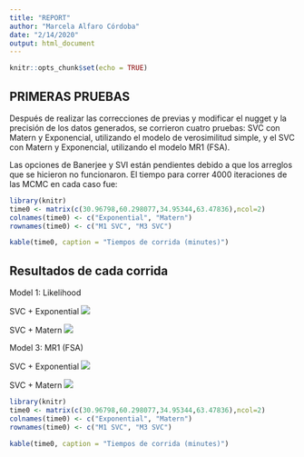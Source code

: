 ```yaml
---
title: "REPORT"
author: "Marcela Alfaro Córdoba"
date: "2/14/2020"
output: html_document
---
```


```r
knitr::opts_chunk$set(echo = TRUE)
```

## PRIMERAS PRUEBAS

Después de realizar las correcciones de previas y modificar el nugget y la precisión de los datos generados, se corrieron cuatro pruebas: SVC con Matern y Exponencial, utilizando el modelo de verosimilitud simple, y el SVC con Matern y Exponencial, utilizando el modelo MR1 (FSA).

Las opciones de Banerjee y SVI están pendientes debido a que los arreglos que se hicieron no funcionaron. El tiempo para correr 4000 iteraciones de las MCMC en cada caso fue:

```r
library(knitr)
time0 <- matrix(c(30.96798,60.298077,34.95344,63.47836),ncol=2)
colnames(time0) <- c("Exponential", "Matern")
rownames(time0) <- c("M1 SVC", "M3 SVC")

kable(time0, caption = "Tiempos de corrida (minutes)")
```

## Resultados de cada corrida

Model 1: Likelihood

SVC + Exponential
![](/Users/marce/Dropbox/Emuladores_code-master/simulation2/sim_res/plotM1SVCExponential_i3.png)

SVC + Matern
![](/Users/marce/Dropbox/Emuladores_code-master/simulation2/sim_res/plotM1SVCMatern3.png)

Model 3: MR1 (FSA)

SVC + Exponential
![](/Users/marce/Dropbox/Emuladores_code-master/simulation2/sim_res/plotM3SVCExponential3_i3.png)

SVC + Matern
![](/Users/marce/Dropbox/Emuladores_code-master/simulation2/sim_res/plotM3SVCMatern3.png)


```r
library(knitr)
time0 <- matrix(c(30.96798,60.298077,34.95344,63.47836),ncol=2)
colnames(time0) <- c("Exponential", "Matern")
rownames(time0) <- c("M1 SVC", "M3 SVC")

kable(time0, caption = "Tiempos de corrida (minutes)")
``` 



